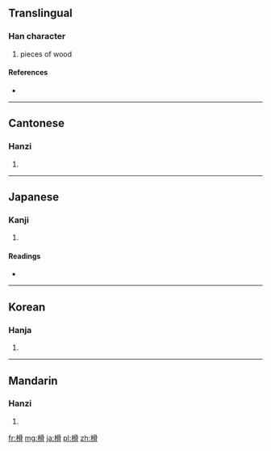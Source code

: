 ==Translingual==

===Han character===
{{Han char|rn=75|rad=木|as=10|sn=14|four=4792<sub>7</sub>|canj=木月月月 (DBBB)}}

# pieces of wood

====References====
* {{Han ref|kx=0545.140|dkj=15297|dj=0933.050|hdz=21250.120|uh=69BE|ud=27070|bh=E24C|bd=57932}}

----

==Cantonese==

===Hanzi===
{{yue-hanzi|jyut=|y=gwat1}}

# {{defn|Cantonese|sort=木10}}

----

==Japanese==

===Kanji===
{{ja-kanji|grade=|rs=木10}}

# {{defn|Japanese|sort=木10}}

====Readings====
* {{ja-readings|on=[[こつ]] (kotsu)|kun=[[ほた]] (hota)}}

----

==Korean==

===Hanja===
{{ko-hanja|hangeul=골|eumhun=|rv=gol|mr=kol|y=kol}}

# {{defn|Korean|sort=木10}}

----

==Mandarin==

===Hanzi===
{{cmn-hanzi|pin=[[gù]] ([[gu4]])|wg=ku<sup>4</sup>}}

# {{defn|Mandarin|sort=木10}}

[[fr:榾]]
[[mg:榾]]
[[ja:榾]]
[[pl:榾]]
[[zh:榾]]